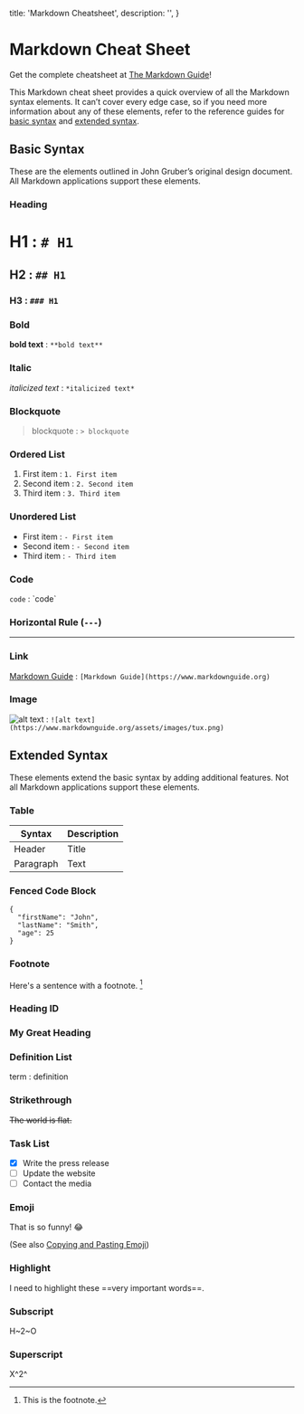 
  title: 'Markdown Cheatsheet',
  description:
    '',
}

# Markdown Cheat Sheet

Get the complete cheatsheet at [The Markdown Guide](https://www.markdownguide.org)!

This Markdown cheat sheet provides a quick overview of all the Markdown syntax elements. It can’t cover every edge case, so if you need more information about any of these elements, refer to the reference guides for [basic syntax](https://www.markdownguide.org/basic-syntax/) and [extended syntax](https://www.markdownguide.org/extended-syntax/).

## Basic Syntax

These are the elements outlined in John Gruber’s original design document. All Markdown applications support these elements.

### Heading

# H1 : `# H1`
## H2 : `## H1`
### H3 : `### H1`

### Bold

**bold text** : `**bold text**`

### Italic

*italicized text* : `*italicized text*`

### Blockquote

> blockquote : `> blockquote`

### Ordered List

1. First item : `1. First item`
2. Second item : `2. Second item`
3. Third item : `3. Third item`

### Unordered List

- First item : `- First item`
- Second item : `- Second item`
- Third item : `- Third item`

### Code

`code` : \`code\`

### Horizontal Rule (`---`)

---

### Link

[Markdown Guide](https://www.markdownguide.org) : `[Markdown Guide](https://www.markdownguide.org)
`

### Image

![alt text](https://www.markdownguide.org/assets/images/tux.png) : `![alt text](https://www.markdownguide.org/assets/images/tux.png)`

## Extended Syntax

These elements extend the basic syntax by adding additional features. Not all Markdown applications support these elements.

### Table

| Syntax | Description |
| ----------- | ----------- |
| Header | Title |
| Paragraph | Text |

### Fenced Code Block

```
{
  "firstName": "John",
  "lastName": "Smith",
  "age": 25
}
```

### Footnote

Here's a sentence with a footnote. [^1]

[^1]: This is the footnote.

### Heading ID

### My Great Heading

### Definition List

term
: definition

### Strikethrough

~~The world is flat.~~

### Task List

- [x] Write the press release
- [ ] Update the website
- [ ] Contact the media

### Emoji

That is so funny! :joy:

(See also [Copying and Pasting Emoji](https://www.markdownguide.org/extended-syntax/#copying-and-pasting-emoji))

### Highlight

I need to highlight these ==very important words==.

### Subscript

H~2~O

### Superscript

X^2^